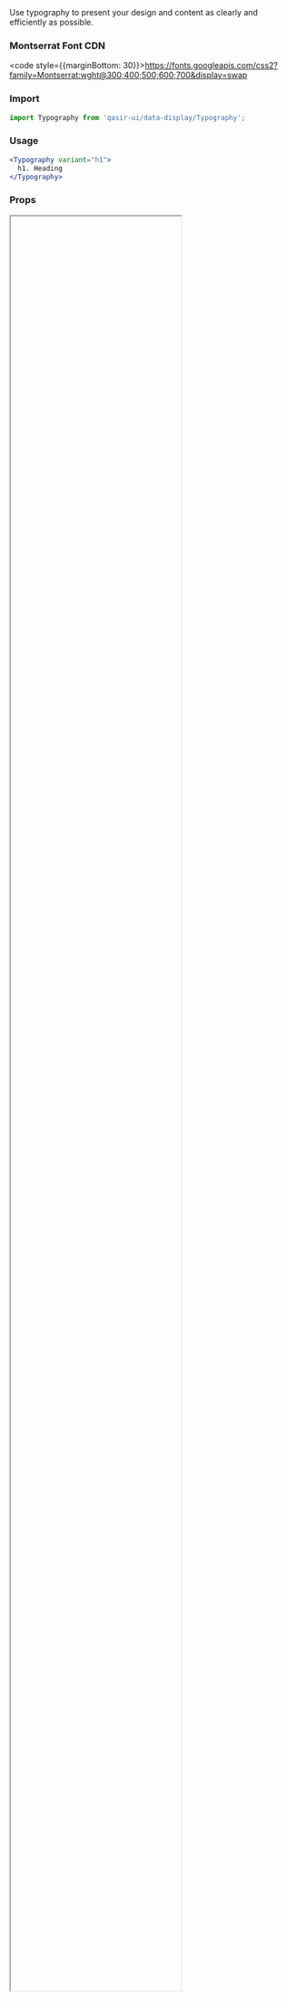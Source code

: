 
<Meta title="Components/Data Display/Typography/README" />

<Title>Typography</Title>
<Subtitle>Use typography to present your design and content as clearly and efficiently as possible.</Subtitle>

### Montserrat Font CDN

<code style={{marginBottom: 30}}>https://fonts.googleapis.com/css2?family=Montserrat:wght@300;400;500;600;700&display=swap</code>

### Import

```jsx
import Typography from 'qasir-ui/data-display/Typography';
```

### Usage

```jsx
<Typography variant="h1">
  h1. Heading
</Typography>
```

### Props

<IFrame url="https://material-ui.com/api/typography/#props" height="80%" defaultCollapsed />

### Design

<Figma
  url="https://www.figma.com/file/gBOrYt3aAEcgk2QZDPrWKCIl/Qasir-Design-System?node-id=2409%3A861"
  height="50%"
  defaultCollapsed
/>
